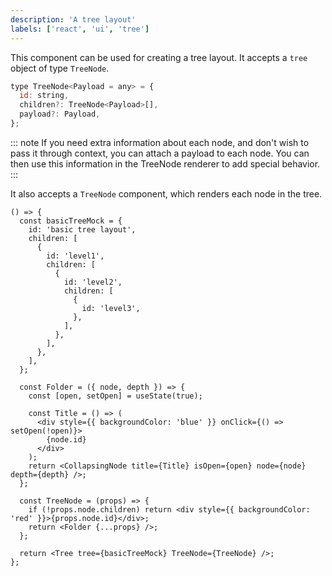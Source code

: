 ```yaml
---
description: 'A tree layout'
labels: ['react', 'ui', 'tree']
---
```



This component can be used for creating a tree layout. It accepts a `tree` object of type `TreeNode`.

```js
type TreeNode<Payload = any> = {
  id: string,
  children?: TreeNode<Payload>[],
  payload?: Payload,
};
```

::: note
If you need extra information about each node, and don't wish to pass it through context, you can attach a payload to each node. You can then use this information in the TreeNode renderer to add special behavior.
:::

It also accepts a `TreeNode` component, which renders each node in the tree.

```tsx live
() => {
  const basicTreeMock = {
    id: 'basic tree layout',
    children: [
      {
        id: 'level1',
        children: [
          {
            id: 'level2',
            children: [
              {
                id: 'level3',
              },
            ],
          },
        ],
      },
    ],
  };

  const Folder = ({ node, depth }) => {
    const [open, setOpen] = useState(true);

    const Title = () => (
      <div style={{ backgroundColor: 'blue' }} onClick={() => setOpen(!open)}>
        {node.id}
      </div>
    );
    return <CollapsingNode title={Title} isOpen={open} node={node} depth={depth} />;
  };

  const TreeNode = (props) => {
    if (!props.node.children) return <div style={{ backgroundColor: 'red' }}>{props.node.id}</div>;
    return <Folder {...props} />;
  };

  return <Tree tree={basicTreeMock} TreeNode={TreeNode} />;
};
```
